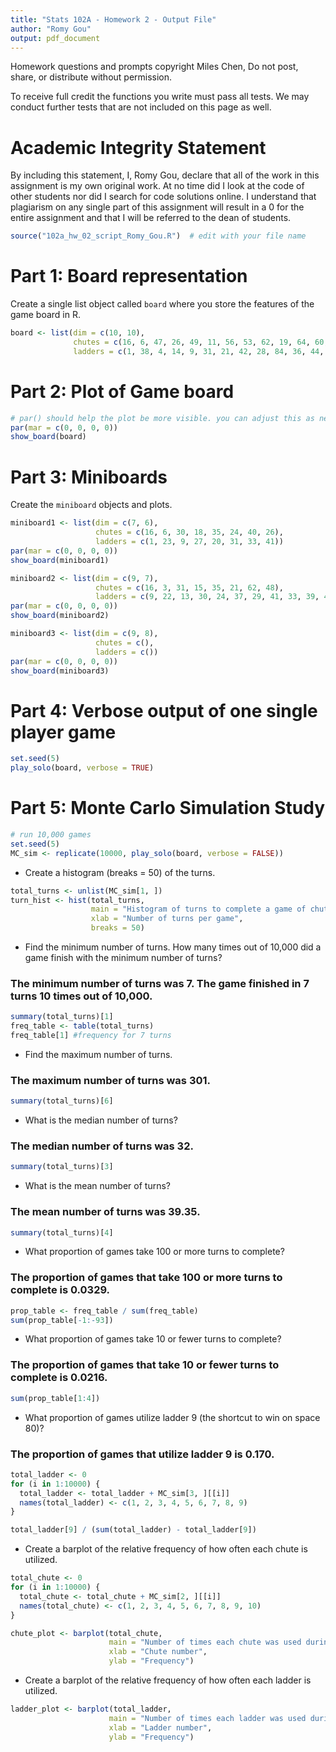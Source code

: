 ```yaml
---
title: "Stats 102A - Homework 2 - Output File"
author: "Romy Gou"
output: pdf_document
---
```


Homework questions and prompts copyright Miles Chen, Do not post, share, or distribute without permission.

To receive full credit the functions you write must pass all tests. We may conduct further tests that are not included on this page as well.

# Academic Integrity Statement

By including this statement, I, Romy Gou, declare that all of the work in this assignment is my own original work. At no time did I look at the code of other students nor did I search for code solutions online. I understand that plagiarism on any single part of this assignment will result in a 0 for the entire assignment and that I will be referred to the dean of students.


```r
source("102a_hw_02_script_Romy_Gou.R")  # edit with your file name
```

\pagebreak

# Part 1: Board representation

Create a single list object called `board` where you store the features of the game board in R.

```r
board <- list(dim = c(10, 10),
              chutes = c(16, 6, 47, 26, 49, 11, 56, 53, 62, 19, 64, 60, 87, 24, 93, 73, 95, 75, 98, 78),
              ladders = c(1, 38, 4, 14, 9, 31, 21, 42, 28, 84, 36, 44, 51, 67, 71, 91, 80, 100))
```

\pagebreak

# Part 2: Plot of Game board

```r
# par() should help the plot be more visible. you can adjust this as necessary
par(mar = c(0, 0, 0, 0)) 
show_board(board)
```

\pagebreak

# Part 3: Miniboards

Create the `miniboard` objects and plots.

```r
miniboard1 <- list(dim = c(7, 6),
                   chutes = c(16, 6, 30, 18, 35, 24, 40, 26),
                   ladders = c(1, 23, 9, 27, 20, 31, 33, 41))
par(mar = c(0, 0, 0, 0))
show_board(miniboard1)
```

```r
miniboard2 <- list(dim = c(9, 7),
                   chutes = c(16, 3, 31, 15, 35, 21, 62, 48),
                   ladders = c(9, 22, 13, 30, 24, 37, 29, 41, 33, 39, 43, 54))
par(mar = c(0, 0, 0, 0))
show_board(miniboard2)
```

```r
miniboard3 <- list(dim = c(9, 8),
                   chutes = c(),
                   ladders = c())
par(mar = c(0, 0, 0, 0))
show_board(miniboard3)
```

\pagebreak

# Part 4: Verbose output of one single player game

```r
set.seed(5)
play_solo(board, verbose = TRUE)
```

\pagebreak

# Part 5: Monte Carlo Simulation Study

```r
# run 10,000 games
set.seed(5)
MC_sim <- replicate(10000, play_solo(board, verbose = FALSE))
```


- Create a histogram (breaks = 50) of the turns.

```r
total_turns <- unlist(MC_sim[1, ])
turn_hist <- hist(total_turns,
                  main = "Histogram of turns to complete a game of chutes and ladders",
                  xlab = "Number of turns per game",
                  breaks = 50)
```


- Find the minimum number of turns. How many times out of 10,000 did a game finish with the minimum number of turns?

### The minimum number of turns was 7. The game finished in 7 turns 10 times out of 10,000.
```r
summary(total_turns)[1]
freq_table <- table(total_turns)
freq_table[1] #frequency for 7 turns
```

- Find the maximum number of turns.

### The maximum number of turns was 301.
```r
summary(total_turns)[6]
```


- What is the median number of turns?

### The median number of turns was 32.
```r
summary(total_turns)[3]
```

- What is the mean number of turns?

### The mean number of turns was 39.35.
```r
summary(total_turns)[4]
```

- What proportion of games take 100 or more turns to complete?

### The proportion of games that take 100 or more turns to complete is 0.0329.
```r
prop_table <- freq_table / sum(freq_table)
sum(prop_table[-1:-93])
```

- What proportion of games take 10 or fewer turns to complete?

### The proportion of games that take 10 or fewer turns to complete is 0.0216.
```r
sum(prop_table[1:4])
```

- What proportion of games utilize ladder 9 (the shortcut to win on space 80)?

### The proportion of games that utilize ladder 9 is 0.170.
```r
total_ladder <- 0
for (i in 1:10000) {
  total_ladder <- total_ladder + MC_sim[3, ][[i]]
  names(total_ladder) <- c(1, 2, 3, 4, 5, 6, 7, 8, 9)
}

total_ladder[9] / (sum(total_ladder) - total_ladder[9])
```

- Create a barplot of the relative frequency of how often each chute is utilized.

```r
total_chute <- 0
for (i in 1:10000) {
  total_chute <- total_chute + MC_sim[2, ][[i]]
  names(total_chute) <- c(1, 2, 3, 4, 5, 6, 7, 8, 9, 10)
}

chute_plot <- barplot(total_chute,
                      main = "Number of times each chute was used during 10000 games of chutes and ladders",
                      xlab = "Chute number",
                      ylab = "Frequency")
```

- Create a barplot of the relative frequency of how often each ladder is utilized.

```r
ladder_plot <- barplot(total_ladder,
                      main = "Number of times each ladder was used during 10000 games of chutes and ladders",
                      xlab = "Ladder number",
                      ylab = "Frequency")
```

